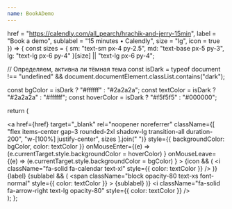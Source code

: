 ```yaml
---
name: BookADemo
---
```

  href = "https://calendly.com/all_pearch/hrachik-and-jerry-15min",
  label = "Book a demo",
  sublabel = "15 minutes • Calendly",
  size = "lg",
  icon = true
}) => {
  const sizes = {
    sm: "text-sm px-4 py-2.5",
    md: "text-base px-5 py-3",
    lg: "text-lg px-6 py-4"
  }[size] || "text-lg px-6 py-4";

  // Определяем, активна ли тёмная тема
  const isDark =
    typeof document !== "undefined" &&
    document.documentElement.classList.contains("dark");

  const bgColor = isDark ? "#ffffff" : "#2a2a2a";
  const textColor = isDark ? "#2a2a2a" : "#ffffff";
  const hoverColor = isDark ? "#f5f5f5" : "#000000";

  return (
    <div className="flex justify-center w-full">
      <a
        href={href}
        target="_blank"
        rel="noopener noreferrer"
        className={[
          "flex items-center gap-3 rounded-2xl shadow-lg transition-all duration-200",
          "w-[100%] justify-center",
          sizes
        ].join(" ")}
        style={{
          backgroundColor: bgColor,
          color: textColor
        }}
        onMouseEnter={(e) =>
          (e.currentTarget.style.backgroundColor = hoverColor)
        }
        onMouseLeave={(e) =>
          (e.currentTarget.style.backgroundColor = bgColor)
        }
      >
        {icon && (
          <i
            className="fa-solid fa-calendar text-xl"
            style={{ color: textColor }}
          />
        )}
        <span className="leading-tight text-center">
          <span className="font-semibold">{label}</span>
          {sublabel && (
            <span
              className="block opacity-80 text-xs font-normal"
              style={{ color: textColor }}
            >
              {sublabel}
            </span>
          )}
        </span>
        <i
          className="fa-solid fa-arrow-right text-lg opacity-80"
          style={{ color: textColor }}
        />
      </a>
    </div>
  );
};